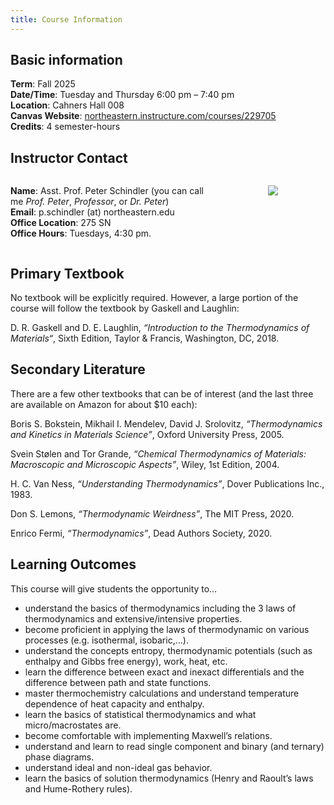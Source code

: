 ```yaml
---
title: Course Information
---
```


## Basic information

**Term**: Fall 2025\
**Date/Time**: Tuesday and Thursday 6:00 pm – 7:40 pm\
**Location**: Cahners Hall 008\
**Canvas Website**: [northeastern.instructure.com/courses/229705](https://northeastern.instructure.com/courses/229705)\
**Credits**: 4 semester-hours\

## Instructor Contact

:::: {.columns}

::: {.column width="70%"}
**Name**: Asst. Prof. Peter Schindler (you can call me *Prof. Peter*, *Professor*, or *Dr. Peter*)\
**Email**: p.schindler (at) northeastern.edu\
**Office Location**: 275 SN\
**Office Hours**: Tuesdays, 4:30 pm.\
:::

::: {.column width="10%"}
<!-- empty column to create gap -->
:::

::: {.column width="20%"}
![](../images/ps.jpg)
:::

::::


## Primary Textbook

No textbook will be explicitly required. However, a large portion of the course will follow the textbook by Gaskell and Laughlin:

::: {.callout-important title="Primary textbook"}
D. R. Gaskell and D. E. Laughlin, *“Introduction to the Thermodynamics of Materials“*, Sixth Edition, Taylor & Francis, Washington, DC, 2018.
:::

## Secondary Literature

There are a few other textbooks that can be of interest (and the last three are available on Amazon for about $10 each):

::: {.callout-tip title="Interesting classification of binary phase diagrams"}
Boris S. Bokstein, Mikhail I. Mendelev, David J. Srolovitz, *“Thermodynamics and Kinetics in Materials Science”*, Oxford University Press, 2005.
:::

::: {.callout-tip title="Chemistry viewpoint"}
Svein Stølen and Tor Grande, *“Chemical Thermodynamics of Materials: Macroscopic and Microscopic Aspects”*, Wiley, 1st Edition, 2004.
:::

::: {.callout-tip title="Easy read"}
H. C. Van Ness, *“Understanding Thermodynamics”*, Dover Publications Inc., 1983.
:::

::: {.callout-tip title="Historic context"}
Don S. Lemons, *“Thermodynamic Weirdness”*, The MIT Press, 2020.
:::

::: {.callout-tip title="Succinctly written"}
Enrico Fermi, *“Thermodynamics”*, Dead Authors Society, 2020.
:::


## Learning Outcomes
This course will give students the opportunity to...

- understand the basics of thermodynamics including the 3 laws of thermodynamics and extensive/intensive properties.
- become proficient in applying the laws of thermodynamic on various processes (e.g. isothermal, isobaric,...).
- understand the concepts entropy, thermodynamic potentials (such as enthalpy and Gibbs free energy), work, heat, etc.
- learn the difference between exact and inexact differentials and the difference between path and state functions.
- master thermochemistry calculations and understand temperature dependence of heat capacity and enthalpy.
- learn the basics of statistical thermodynamics and what micro/macrostates are.
- become comfortable with implementing Maxwell's relations.
- understand and learn to read single component and binary (and ternary) phase diagrams.
- understand ideal and non-ideal gas behavior.
- learn the basics of solution thermodynamics (Henry and Raoult's laws and Hume-Rothery rules).




